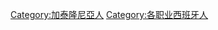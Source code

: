 {{Commons cat|People of Catalonia by occupation}}

[[Category:加泰隆尼亞人|Category:加泰隆尼亞人]]
[[Category:各职业西班牙人|Category:各职业西班牙人]]